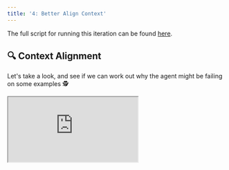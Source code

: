 ```yaml
---
title: '4: Better Align Context'
---
```


The full script for running this iteration can be found
[here](https://github.com/unifyai/demos/blob/main/marking_assistant/optimize_agent/iteration_4.py).

## 🔍 Context Alignment

Let's take a look,
and see if we can work out why the agent might be failing on some examples 🕵️

<div
  style={{
    position: 'relative',
    paddingBottom: '56.25%', // 16:9 ratio
    height: 0,
  }}
>
  <iframe
    style={{
      position: 'absolute',
      top: 0,
      left: 0,
      width: '100%',
      height: '100%',
      border: 'none'
    }}
    src="https://www.youtube.com/embed/LhP6tlyZAM0"
    allow="accelerometer; autoplay; clipboard-write; encrypted-media; gyroscope; picture-in-picture"
    allowFullScreen
  />
</div>

In terms of failures,
let's take **Example 132** as an example.
For this particular question,
there are 6 sub-questions (a.i, a.ii, b.i, b.ii, b.iii, c),
and we're asking the LLM to do a lot in a single shot:

1. understand all 16 points in the general marking guidelines
2. understand all 6 of the sub-questions
3. understand all 6 of the student's answers to the sub-questions
4. understand all 6 of the markscheme's reasoning for said sub-questions

More importantly,
the system prompt doesn't align the relevant information together.
The agent receives the information like so:

```json
{
  question: [a.i, a.ii, b.i, b.ii, b.iii, c],
  markscheme: [a.i, a.ii, b.i, b.ii, b.iii, c],
  answer: [a.i, a.ii, b.i, b.ii, b.iii, c]
}
```

Let's update the system prompt,
so the information is aligned better,
more like the following:

```json
{
  a.i: [sub-qstn, sub-mrkshm, sub-ans],
  a.ii: [sub-qstn, sub-mrkshm, sub-ans],
  b.i: [sub-qstn, sub-mrkshm, sub-ans],
  b.ii: [sub-qstn, sub-mrkshm, sub-ans],
  b.iii: [sub-qstn, sub-mrkshm, sub-ans],
  c: [sub-qstn, sub-mrkshm, sub-ans],
}
```

## 🔀 Better Align Context

So,
let's go ahead and improve the system prompt such that relevant information is closer together,
and see if it helps 🤞

<div
  style={{
    position: 'relative',
    paddingBottom: '56.25%', // 16:9 ratio
    height: 0,
  }}
>
  <iframe
    style={{
      position: 'absolute',
      top: 0,
      left: 0,
      width: '100%',
      height: '100%',
      border: 'none'
    }}
    src="https://www.youtube.com/embed/DXvfvgSUPvg"
    allow="accelerometer; autoplay; clipboard-write; encrypted-media; gyroscope; picture-in-picture"
    allowFullScreen
  />
</div>

First,
let's abstract this into a `"{questions_markscheme_and_answers}"` placeholder:

``` {12,14}
system_message = """
Your task is to award a suitable number of marks for a student's answer to a question, from 0 up to a maximum of {available_marks_total} marks.

The general marking guidelines (relevant for all questions) are as follows:

{general_guidelines}

The question you need to mark is:

{question}

The sub-question breakdown, including each sub-question, it's associated markscheme and it's associated answer, are as follows:

{questions_markscheme_and_answers}


{output_response_explanation}
""".replace(
    "{general_guidelines}",
    general_guidelines,
)
```

Let's then update `call_agent`

```python {5,41-54}
@unify.traced
def call_agent(
    system_msg,
    question,
    sub_questions,
    markscheme,
    answer,
    available_marks_total,
):
    local_agent = agent.copy()
    with_subqs = len(markscheme) > 1
    response_format = create_response_format(
        list(markscheme.keys()) if with_subqs else None,
    )
    local_agent.set_response_format(response_format)
    if with_subqs:
        output_response_exp = output_response_explanations["with_subqs"]
        output_response_exp = output_response_exp.replace(
            "{subquestions}",
            ", ".join(list(markscheme.keys())),
        )
    else:
        output_response_exp = output_response_explanations["without_subqs"]
    local_agent.set_system_message(
        system_msg.replace(
            "{question}",
            textwrap.indent(question, " " * 4),
        )
        .replace(
            "{markscheme}",
            pretty_print_dict(markscheme, indent=4),
        )
        .replace(
            "{answer}",
            pretty_print_dict(answer, indent=4),
        )
        .replace(
            "{available_marks_total}",
            str(available_marks_total),
        )
        .replace(
            "{questions_markscheme_and_answers}",
            pretty_print_dict(
                {
                    k: {
                        "sub-question": sub_questions[k],
                        "markscheme": markscheme[k],
                        "answer": answer[k],
                    }
                    for k in sub_questions.keys()
                },
                indent=4,
            ),
        )
        .replace(
            "{output_response_explanation}",
            output_response_exp,
        ),
    )
    ret = local_agent.generate()
    if "```" in ret:
        ret = ret.split("```")[-2].lstrip("json")
    ret = response_format.model_validate_json(ret).model_dump()
    if not with_subqs:
        return {"_": ret}
    return ret
```

Let's also update our `evaluate` function,
so that we pass the `sub_questions` into the `call_agent` function:

```python {4,15}
@unify.log
def evaluate(
    question,
    sub_questions,
    student_answer,
    available_marks_total,
    markscheme,
    correct_marks,
    per_question_breakdown,
    _system_message,
):
    pred_marks = call_agent(
        _system_message,
        question,
        sub_questions,
        markscheme,
        student_answer,
        available_marks_total,
    )
    pred_marks_total = sum([v["marks"] for v in pred_marks.values()])
    diff = {
        k: vcor["marks"] - vpred["marks"]
        for (k, vcor), (_, vpred) in zip(correct_marks.items(), pred_marks.items())
    }
    error = {k: abs(v) for k, v in diff.items()}
    diff_total = sum(diff.values())
    error_total = sum(error.values())
    per_question_breakdown = {
        k: {
            **per_question_breakdown[k],
            "predicted_marks": pm,
            "diff": d,
        }
        for (k, pqb), pm, d in zip(
            per_question_breakdown.items(),
            pred_marks.values(),
            diff.values(),
        )
    }
    return error_total
```

## 🧪 Rerun Tests

```python {1}
with unify.Experiment("align_context", overwrite=True), unify.Params(
    system_message=system_message,
    dataset="TestSet10",
    source=unify.get_source(),
):
    unify.map(
        evaluate,
        [dict(**d.entries, _system_message=system_message) for d in test_set_10],
        name="Evals",
    )
```

The mean error has now dropped to `0.3`.

Let's take a look at the traces,
to ensure that the system message template has been implemented correctly,
and each LLM call has the template variables in the system message populated correctly.

<div
  style={{
    position: 'relative',
    paddingBottom: '56.25%', // 16:9 ratio
    height: 0,
  }}
>
  <iframe
    style={{
      position: 'absolute',
      top: 0,
      left: 0,
      width: '100%',
      height: '100%',
      border: 'none'
    }}
    src="https://www.youtube.com/embed/{placeholder}"
    allow="accelerometer; autoplay; clipboard-write; encrypted-media; gyroscope; picture-in-picture"
    allowFullScreen
  />
</div>

It seems as though everything was implemented correctly,
and the per-LLM system messages look good ✅

Again,
let's explore what's going wrong in the next iteration 🔁

